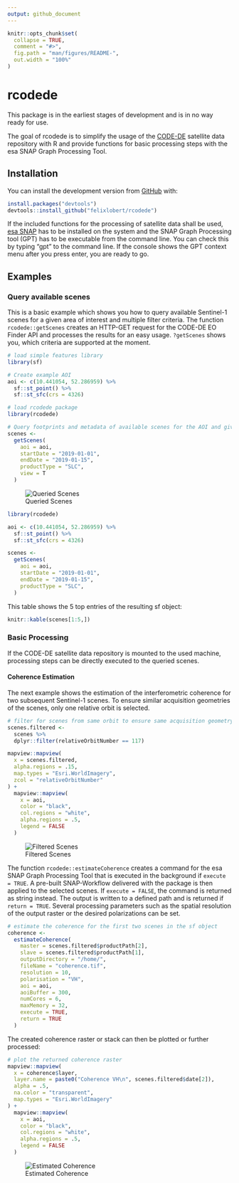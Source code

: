 ```yaml
---
output: github_document
---
```


<!-- README.md is generated from README.Rmd. Please edit that file -->

```r
knitr::opts_chunk$set(
  collapse = TRUE,
  comment = "#>",
  fig.path = "man/figures/README-",
  out.width = "100%"
)
```

# rcodede

<!-- badges: start -->
<!-- badges: end -->

This package is in the earliest stages of development and is in no way ready for use.

The goal of rcodede is to simplify the usage of the [CODE-DE](https://code-de.org/) satellite data repository with R and provide functions for basic processing steps with the esa SNAP Graph Processing Tool.

## Installation

You can install the development version from [GitHub](https://github.com/) with:

``` r
install.packages("devtools")
devtools::install_github("felixlobert/rcodede")
```

If the included functions for the processing of satellite data shall be used, [esa SNAP](http://step.esa.int/main/download/snap-download/) has to be installed on the system and the SNAP Graph Processing tool (GPT) has to be executable from the command line. You can check this by typing "gpt" to the command line. If the console shows the GPT context menu after you press enter, you are ready to go.

## Examples

### Query available scenes

This is a basic example which shows you how to query available Sentinel-1 scenes for a given area of interest and multiple filter criteria. The function `rcodede::getScenes` creates an HTTP-GET request for the CODE-DE EO Finder API and processes the results for an easy usage. `?getScenes` shows you, which criteria are supported at the moment.

```r
# load simple features library
library(sf)

# Create example AOI
aoi <- c(10.441054, 52.286959) %>%
  sf::st_point() %>%
  sf::st_sfc(crs = 4326)

# load rcodede package
library(rcodede)

# Query footprints and metadata of available scenes for the AOI and given criteria
scenes <- 
  getScenes(
    aoi = aoi,
    startDate = "2019-01-01",
    endDate = "2019-01-15",
    productType = "SLC",
    view = T
  )
```
![Queried Scenes](man/figures/scenes.png)

```r
library(rcodede)

aoi <- c(10.441054, 52.286959) %>%
  sf::st_point() %>%
  sf::st_sfc(crs = 4326)

scenes <- 
  getScenes(
    aoi = aoi,
    startDate = "2019-01-01",
    endDate = "2019-01-15",
    productType = "SLC",
  )
```
This table shows the 5 top entries of the resulting sf object:

```r
knitr::kable(scenes[1:5,])
```

### Basic Processing

If the CODE-DE satellite data repository is mounted to the used machine, processing steps can be directly executed to the queried scenes. 

#### Coherence Estimation

The next example shows the estimation of the interferometric coherence for two subsequent Sentinel-1 scenes. To ensure similar acquisition geometries of the scenes, only one relative orbit is selected.

```r
# filter for scenes from same orbit to ensure same acquisition geometry
scenes.filtered <-
  scenes %>%
  dplyr::filter(relativeOrbitNumber == 117)

mapview::mapview(
  x = scenes.filtered,
  alpha.regions = .15,
  map.types = "Esri.WorldImagery",
  zcol = "relativeOrbitNumber"
) +
  mapview::mapview(
    x = aoi,
    color = "black",
    col.regions = "white",
    alpha.regions = .5,
    legend = FALSE
  )
```
![Filtered Scenes](man/figures/scenesFiltered.png)

The function `rcodede::estimateCoherence` creates a command for the esa SNAP Graph Processing Tool that is executed in the background if `execute = TRUE`. A pre-built SNAP-Workflow delivered with the package is then applied to the selected scenes. If `execute = FALSE`, the command is returned as string instead. The output is written to a defined path and is returned if `return = TRUE`. Several processing parameters such as the spatial resolution of the output raster or the desired polarizations can be set.

```r
# estimate the coherence for the first two scenes in the sf object
coherence <-
  estimateCoherence(
    master = scenes.filtered$productPath[2],
    slave = scenes.filtered$productPath[1],
    outputDirectory = "/home/",
    fileName = "coherence.tif",
    resolution = 10,
    polarisation = "VH",
    aoi = aoi,
    aoiBuffer = 300,
    numCores = 6,
    maxMemory = 32,
    execute = TRUE,
    return = TRUE
  )
```

The created coherence raster or stack can then be plotted or further processed:

```r
# plot the returned coherence raster
mapview::mapview(
  x = coherence$layer,
  layer.name = paste0("Coherence VH\n", scenes.filtered$date[2]),
  alpha = .5,
  na.color = "transparent",
  map.types = "Esri.WorldImagery"
) +
  mapview::mapview(
    x = aoi,
    color = "black",
    col.regions = "white",
    alpha.regions = .5,
    legend = FALSE
  )
```
![Estimated Coherence](man/figures/coherence.png)

